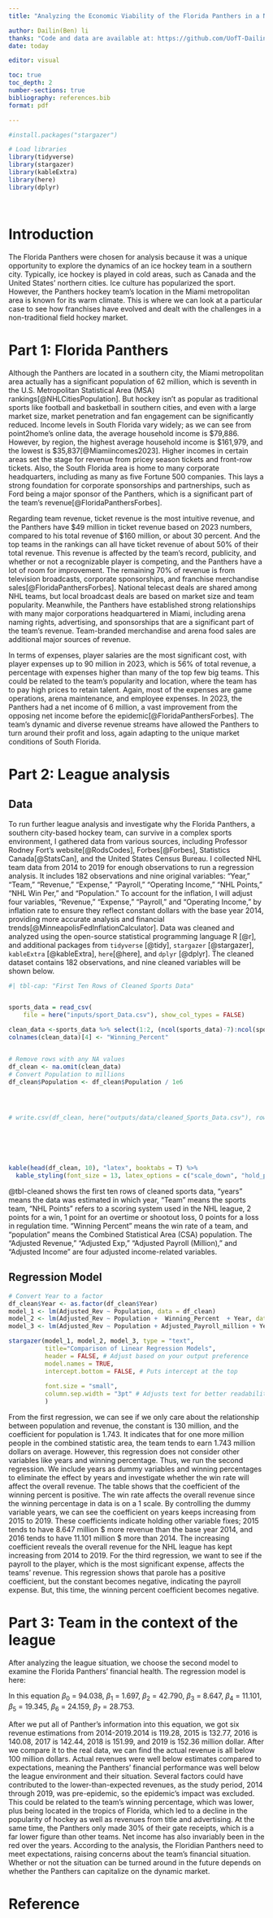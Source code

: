 ```yaml
---
title: "Analyzing the Economic Viability of the Florida Panthers in a Non-traditional Hockey Marke"

author: Dailin(Ben) li
thanks: "Code and data are available at: https://github.com/UofT-DailinLi/NHL-Florida-Panthers-Team-Analysis.git" 
date: today

editor: visual

toc: true
toc_depth: 2
number-sections: true
bibliography: references.bib
format: pdf

---
```


\newpage

```r
#install.packages("stargazer")

# Load libraries
library(tidyverse)
library(stargazer)
library(kableExtra)
library(here)
library(dplyr)




```

# Introduction
The Florida Panthers were chosen for analysis because it was a unique opportunity to explore the dynamics of an ice hockey team in a southern city. Typically, ice hockey is played in cold areas, such as Canada and the United States’ northern cities. Ice culture has popularized the sport. However, the Panthers hockey team's location in the Miami metropolitan area is known for its warm climate. This is where we can look at a particular case to see how franchises have evolved and dealt with the challenges in a non-traditional field hockey market.


# Part 1: Florida Panthers
Although the Panthers are located in a southern city, the Miami metropolitan area actually has a significant population of 62 million, which is seventh in the U.S. Metropolitan Statistical Area (MSA) rankings[@NHLCitiesPopulation]. But hockey isn't as popular as traditional sports like football and basketball in southern cities, and even with a large market size, market penetration and fan engagement can be significantly reduced. Income levels in South Florida vary widely; as we can see from point2home's online data, the average household income is $79,886. However, by region, the highest average household income is $161,979, and the lowest is $35,837[@Miamiincomes2023]. Higher incomes in certain areas set the stage for revenue from pricey season tickets and front-row tickets. Also, the South Florida area is home to many corporate headquarters, including as many as five Fortune 500 companies. This lays a strong foundation for corporate sponsorships and partnerships, such as Ford being a major sponsor of the Panthers, which is a significant part of the team's revenue[@FloridaPanthersForbes].

Regarding team revenue, ticket revenue is the most intuitive revenue, and the Panthers have $49 million in ticket revenue based on 2023 numbers, compared to his total revenue of $160 million, or about 30 percent. And the top teams in the rankings can all have ticket revenue of about 50% of their total revenue. This revenue is affected by the team's record, publicity, and whether or not a recognizable player is competing, and the Panthers have a lot of room for improvement. The remaining 70% of revenue is from television broadcasts, corporate sponsorships, and franchise merchandise sales[@FloridaPanthersForbes]. National telecast deals are shared among NHL teams, but local broadcast deals are based on market size and team popularity. Meanwhile, the Panthers have established strong relationships with many major corporations headquartered in Miami, including arena naming rights, advertising, and sponsorships that are a significant part of the team's revenue. Team-branded merchandise and arena food sales are additional major sources of revenue.


In terms of expenses, player salaries are the most significant cost, with player expenses up to 90 million in 2023, which is 56% of total revenue, a percentage with expenses higher than many of the top few big teams. This could be related to the team's popularity and location, where the team has to pay high prices to retain talent. Again, most of the expenses are game operations, arena maintenance, and employee expenses. In 2023, the Panthers had a net income of 6 million, a vast improvement from the opposing net income before the epidemic[@FloridaPanthersForbes]. The team's dynamic and diverse revenue streams have allowed the Panthers to turn around their profit and loss, again adapting to the unique market conditions of South Florida.

# Part 2: League analysis

## Data
To run further league analysis and investigate why the Florida Panthers, a southern city-based hockey team, can survive in a complex sports environment, I gathered data from various sources, including Professor Rodney Fort's website[@RodsCodes], Forbes[@Forbes], Statistics Canada[@StatsCan], and the United States Census Bureau. I collected NHL team data from 2014 to 2019 for enough observations to run a regression analysis. It includes 182 observations and nine original variables: "Year," "Team," "Revenue," "Expense," "Payroll," "Operating Income," "NHL Points," "NHL Win Per," and "Population." To account for the inflation, I will adjust four variables, "Revenue," "Expense," "Payroll," and "Operating Income," by inflation rate to ensure they reflect constant dollars with the base year 2014, providing more accurate analysis and financial trends[@MinneapolisFedInflationCalculator]. Data was cleaned and analyzed using the open-source statistical programming language R [@r], and additional packages from `tidyverse` [@tidy], `stargazer` [@stargazer], `kableExtra` [@kableExtra], `here`[@here], and `dplyr` [@dplyr]. The cleaned dataset contains 182 observations, and nine cleaned variables will be shown below.


```r
#| tbl-cap: "First Ten Rows of Cleaned Sports Data"


sports_data = read_csv(
    file = here("inputs/sport_Data.csv"), show_col_types = FALSE)

clean_data <-sports_data %>% select(1:2, (ncol(sports_data)-7):ncol(sports_data))
colnames(clean_data)[4] <- "Winning_Percent"


# Remove rows with any NA values
df_clean <- na.omit(clean_data)
# Convert Population to millions
df_clean$Population <- df_clean$Population / 1e6




# write.csv(df_clean, here("outputs/data/cleaned_Sports_Data.csv"), row.names = FALSE)






kable(head(df_clean, 10), "latex", booktabs = T) %>%
  kable_styling(font_size = 13, latex_options = c("scale_down", "hold_position")) 

```

@tbl-cleaned shows the first ten rows of cleaned sports data, "years" means the data was estimated in which year, "Team" means the sports team, "NHL Points" refers to a scoring system used in the NHL league, 2 points for a win, 1 point for an overtime or shootout loss, 0 points for a loss in regulation time. "Winning Percent" means the win rate of a team, and "population" means the Combined Statistical Area (CSA) population. The "Adjusted Revenue," "Adjusted Exp," "Adjusted Payroll (Million)," and "Adjusted Income" are four adjusted income-related variables.

## Regression Model


```r
# Convert Year to a factor
df_clean$Year <- as.factor(df_clean$Year)
model_1 <- lm(Adjusted_Rev ~ Population, data = df_clean)
model_2 <- lm(Adjusted_Rev ~ Population +  Winning_Percent  + Year, data = df_clean)
model_3 <- lm(Adjusted_Rev ~ Population + Adjusted_Payroll_million + Year +  Winning_Percent, data = df_clean)
```

```r

stargazer(model_1, model_2, model_3, type = "text",
          title="Comparison of Linear Regression Models",
          header = FALSE, # Adjust based on your output preference
          model.names = TRUE,
          intercept.bottom = FALSE, # Puts intercept at the top
          
          font.size = "small",
          column.sep.width = "3pt" # Adjusts text for better readability 
          )

```

From the first regression, we can see if we only care about the relationship between population and revenue, the constant is 130 million, and the coefficient for population is 1.743. It indicates that for one more million people in the combined statistic area, the team tends to earn 1.743 million dollars on average. However, this regression does not consider other variables like years and winning percentage. Thus, we run the second regression. We include years as dummy variables and winning percentages to eliminate the effect by years and investigate whether the win rate will affect the overall revenue. The table shows that the coefficient of the winning percent is positive. The win rate affects the overall revenue since the winning percentage in data is on a 1 scale. By controlling the dummy variable years, we can see the coefficient on years keeps increasing from 2015 to 2019. These coefficients indicate holding other variable fixes; 2015 tends to have 8.647 million $ more revenue than the base year 2014, and 2016 tends to have 11.101 million $ more than 2014. The increasing coefficient reveals the overall revenue for the NHL league has kept increasing from 2014 to 2019. For the third regression, we want to see if the payroll to the player, which is the most significant expense, affects the teams’ revenue. This regression shows that parole has a positive coefficient, but the constant becomes negative, indicating the payroll expense. But, this time, the winning percent coefficient becomes negative.






# Part 3: Team in the context of the league

After analyzing the league situation, we choose the second model to examine the Florida Panthers' financial health. The regression model is here:     


\begin{align*}
\text{Adjusted\_Rev} = \ & \beta_0 + \beta_1 \times \text{Population} + \beta_2 \times \text{Winning\_Percent} + \\
& \beta_3 \times \text{Year2015} + \beta_4 \times \text{Year2016} + \beta_5 \times \text{Year2017} + \\
& \beta_6 \times \text{Year2018} + \beta_7 \times \text{Year2019} + \epsilon
\end{align*}

In this equation $\beta_0$ = 94.038, $\beta_1$ = 1.697, $\beta_2$ = 42.790, $\beta_3$ = 8.647, $\beta_4$ = 11.101, $\beta_5$ = 19.345, $\beta_6$ = 24.159, $\beta_7$ = 28.753. 


After we put all of Panther's information into this equation, we got six revenue estimations from 2014-2019.2014 is 119.28, 2015 is 132.77, 2016 is 140.08, 2017 is 142.44, 2018 is 151.99, and 2019 is 152.36 million dollar. After we compare it to the real data, we can find the actual revenue is all below 100 million dollars. Actual revenues were well below estimates compared to expectations, meaning the Panthers' financial performance was well below the league environment and their situation. Several factors could have contributed to the lower-than-expected revenues, as the study period, 2014 through 2019, was pre-epidemic, so the epidemic's impact was excluded. This could be related to the team's winning percentage, which was lower, plus being located in the tropics of Florida, which led to a decline in the popularity of hockey as well as revenues from title and advertising. At the same time, the Panthers only made 30% of their gate receipts, which is a far lower figure than other teams. Net income has also invariably been in the red over the years. According to the analysis, the Floridian Panthers need to meet expectations, raising concerns about the team's financial situation. Whether or not the situation can be turned around in the future depends on whether the Panthers can capitalize on the dynamic market.





\newpage
# Reference